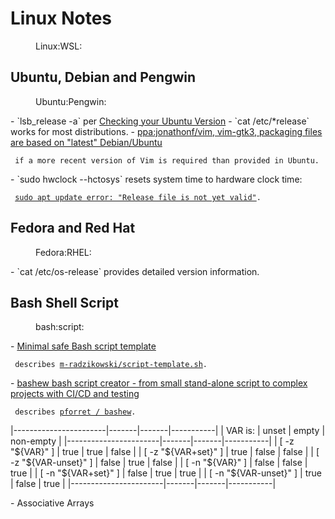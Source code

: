 = Linux Notes =
:Linux:WSL:

== Ubuntu, Debian and Pengwin ==
:Ubuntu:Pengwin:

- `lsb_release -a` per [[https://help.ubuntu.com/community/CheckingYourUbuntuVersion|Checking your Ubuntu Version]]
- `cat /etc/*release` works for most distributions.
- [[https://launchpad.net/~jonathonf/+archive/ubuntu/vim|ppa:jonathonf/vim, vim-gtk3, packaging files are based on "latest" Debian/Ubuntu]]
  if a more recent version of Vim is required than provided in Ubuntu.
- `sudo hwclock --hctosys` resets system time to hardware clock time:
  [[https://askubuntu.com/questions/1096930/sudo-apt-update-error-release-file-is-not-yet-valid|sudo apt update error: "Release file is not yet valid"]].

== Fedora and Red Hat ==
:Fedora:RHEL:

- `cat /etc/os-release` provides detailed version information.

== Bash Shell Script ==
:bash:script:

- [[https://betterdev.blog/minimal-safe-bash-script-template/|Minimal safe Bash script template]]
  describes [[https://gist.github.com/m-radzikowski/53e0b39e9a59a1518990e76c2bff8038|m-radzikowski/script-template.sh]].
- [[https://pforret.github.io/bashew/|bashew bash script creator - from small stand-alone script to complex projects with CI/CD and testing]]
  describes [[https://github.com/pforret/bashew|pforret / bashew]].

|-----------------------|-------|-------|-----------|
| VAR is:               | unset | empty | non-empty |
|-----------------------|-------|-------|-----------|
| [ -z "${VAR}" ]       | true  | true  | false     |
| [ -z "${VAR+set}" ]   | true  | false | false     |
| [ -z "${VAR-unset}" ] | false | true  | false     |
| [ -n "${VAR}" ]       | false | false | true      |
| [ -n "${VAR+set}" ]   | false | true  | true      |
| [ -n "${VAR-unset}" ] | true  | false | true      |
|-----------------------|-------|-------|-----------|

- Associative Arrays

{{{bash
declare -a toinstall
for key in "${!package_to_install[@]}"; do
  if [[ $(command -v $key) ]]; then
    IO:debug "${package_to_install[$key]} is already installed."
  else
    toinstall=(${toinstall[@]} ${package_to_install["$key"]})
  fi
done
}}}
